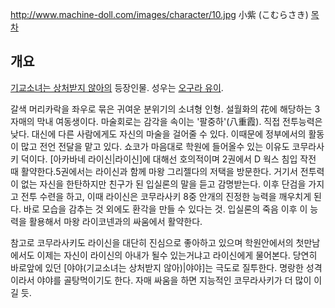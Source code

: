 http://www.machine-doll.com/images/character/10.jpg
小紫 (こむらさき)
[[목차]]
== 개요 ==
[[기교소녀는 상처받지 않아]]의 등장인물.  성우는 [[오구라 유이]].

갈색 머리카락을 좌우로 묶은 귀여운 분위기의 소녀형 인형. 설월화의 花에 해당하는 3자매의 막내 여동생이다. 마술회로는 감각을 속이는 '팔중하'(八重霞). 직접 전투능력은 낮다. 대신에 다른 사람에게도 자신의 마술을 걸어줄 수 있다. 이때문에 정부에서의 활동이 많고 전언 전달을 맡고 있다. 쇼코가 마음대로 학원에 들어올수 있는 이유도 코무라사키 덕이다. [아카바네 라이신|라이신]에 대해선 호의적이며 2권에서 D 웍스 침입 작전 때 활약한다.5권에서는 라이신과 함께 마왕 그리젤다의 저택을 방문한다. 거기서 전투력이 없는 자신을 한탄하지만 친구가 된 입실론의 말을 듣고 감명받는다. 이후 단검을 가지고 전투 수련을 하고, 이때 라이신은 코무라사키 8중 안개의 진정한 능력을 깨우치게 된다. 바로 모습을 감추는 것 외에도 환각을 만들 수 있다는 것. 입실론의 죽음 이후 이 능력을 활용해서 마왕 라이코넨과의 싸움에서 활약한다. 

참고로 코무라사키도 라이신을 대단히 진심으로 좋아하고 있으며 학원안에서의 첫만남에서도 이제는 자신이 라이신의 아내가 될수 있는거냐고 라이신에게 물어본다. 당연히 바로앞에 있던 [야야(기교소녀는 상처받지 않아)|야야]는 극도로 질투한다. 명랑한 성격이라서 야야를 골탕먹이기도 한다. 자매 싸움을 하면 지능적인 코무라사키가 더 많이 이길 듯.
